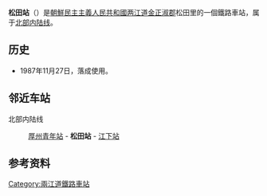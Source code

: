 {{朝鮮半島車站資訊
|公司色 = blue
|文字色 = 
|站名 = 松田站
|圖片 = Songjon Railway Station.jpg
|pxl = 
|圖片說明 =
|前一站 = [[厚州青年站|厚州青年]]
|前一站距離 = 12.7
|後一站距離 = 8.3
|後一站 = [[江下站|江下]]
|所屬路線 = [[北部内陆线|北部内陆线]]
|距離 =178.7
|起點站 = [[满浦青年站|满浦青年]]
|諺文 = 송전역
|朝鮮漢字 = 松田驛
|文觀部式 = 
|馬-賴式 = Songjon-yŏk
|副站名 = 
|車站編號 = 
|停站路線數 = 
|所屬公司 = [[朝鮮民主主義人民共和國鐵道省|朝鮮民主主義人民共和國鐵道省]]
|所在地 =[[两江道|两江道]][[金正淑郡|金正淑郡]]松田里
|車站構造 = 地面车站
|月台配置 = 
|啟用年月日 =1987年11月27日
|廢站年月日 = 
|上下車人次 = 
|統計年度 = 
|轉車 = 
|備註 = 
|全寬備註 = 
}}

'''松田站'''（{{lang-ko|송전역}}）是[[朝鮮民主主義人民共和國|朝鮮民主主義人民共和國]][[两江道|两江道]][[金正淑郡|金正淑郡]]松田里的一個鐵路車站，属于[[北部内陆线|北部内陆线]]。

==历史==
*1987年11月27日，落成使用。

==邻近车站==
北部内陆线
:[[厚州青年站|厚州青年站]] - '''松田站''' - [[江下站|江下站]]

==参考资料==
{{reflist}}

{{朝鲜铁路小作品}}

{{北部内陆线}}

[[Category:兩江道鐵路車站|Category:兩江道鐵路車站]]